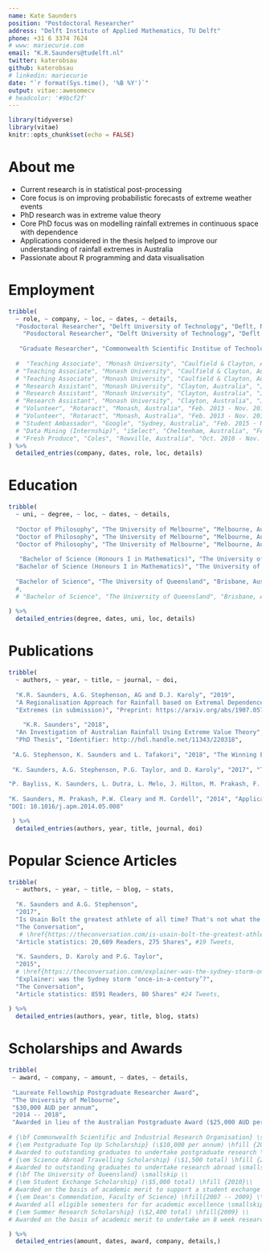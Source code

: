 ```yaml
---
name: Kate Saunders
position: "Postdoctoral Researcher"
address: "Delft Institute of Applied Mathematics, TU Delft"
phone: +31 6 3374 7624
# www: mariecurie.com
email: "K.R.Saunders@tudelft.nl"
twitter: katerobsau
github: katerobsau
# linkedin: mariecurie
date: "`r format(Sys.time(), '%B %Y')`"
output: vitae::awesomecv
# headcolor: '#9bcf2f'
---
```



```r
library(tidyverse)
library(vitae)
knitr::opts_chunk$set(echo = FALSE)
```

# About me

 * Current research is in statistical post-processing
* Core focus is on improving probabilistic forecasts of extreme weather events
 * PhD research was in extreme value theory
 * Core PhD focus was on modelling rainfall extremes in continuous space with dependence
 * Applications considered in the thesis helped to improve our understanding of rainfall extremes in Australia
 * Passionate about R programming and data visualisation


# Employment
```r
tribble(
  ~ role, ~ company, ~ loc, ~ dates, ~ details,
  "Posdoctoral Researcher", "Delft University of Technology", "Deflt, Netherlands", "Oct. 2018 - Present", "Collaborating on a joint project with Koninklijk Nederlands Meteorologisch Instituut (KNMI)",
    "Posdoctoral Researcher", "Delft University of Technology", "Deflt, Netherlands", "Oct. 2018 - Present", "Research Interests: Post-processing for extreme events, compound events, modelling extremal dependence using covariates",
  
   "Graduate Researcher", "Commonwealth Scientific Institue of Technology (CSIRO)", "Melbourne, Australia", "Feb. 2012 - Feb. 2014", "Research Interests: natural disaster modelling, floods, tsnumais, sea level rise, computational fluid dynamics"
 
  #  "Teaching Associate", "Monash University", "Caulfield & Clayton, Australia", "S1 2016 - Present", "Business forecasting (ETF3231/ETF5231)",
  # "Teaching Associate", "Monash University", "Caulfield & Clayton, Australia", "S1 2016 - Present", "Mathematics for business (ETF2700)",
  # "Teaching Associate", "Monash University", "Caulfield & Clayton, Australia", "S1 2016 - Present", "Data modelling and computing (ETC1010)",
  # "Research Assistant", "Monash University", "Clayton, Australia", "Jan. 2016 - Present", "Supervisors include Rob Hyndman, Dianne Cook, and George Athanasopoulos.",
  # "Research Assistant", "Monash University", "Clayton, Australia", "Jan. 2016 - Present", "Consulting projects with DiabetesLab, Tennis Australia, Monash University and Huawei.",
  # "Research Assistant", "Monash University", "Clayton, Australia", "Jan. 2016 - Present", "Contributed to the development of numerous open source R packages.",
  # "Volunteer", "Rotaract", "Monash, Australia", "Feb. 2013 - Nov. 2016", "Development and maintenance of club website and online services.",
  # "Volunteer", "Rotaract", "Monash, Australia", "Feb. 2013 - Nov. 2016", "Organising and hosting fundraisers.",
  # "Student Ambassador", "Google", "Sydney, Australia", "Feb. 2015 - Nov. 2015", "Supported Google's presence on campus with events and media.",
  # "Data Mining (Internship)", "iSelect", "Cheltenham, Australia", "Feb. 2015 - Mar. 2015", "Improved business data and issue reporting with interactive visualisations, and model-based anomaly detection.",
  # "Fresh Produce", "Coles", "Rowville, Australia", "Oct. 2010 - Nov. 2015", "Food preparation & display, first aid, staff training and customer assistance."
) %>% 
  detailed_entries(company, dates, role, loc, details)
```

# Education
```r
tribble(
  ~ uni, ~ degree, ~ loc, ~ dates, ~ details,
  
  "Doctor of Philosophy", "The University of Melbourne", "Melbourne, Australia", "Mar. 2014 - Oct. 2018", "Thesis Advisors: Prof. Peter Taylor, Prof. David Karoly and Dr. Alec Stephenson",
  "Doctor of Philosophy", "The University of Melbourne", "Melbourne, Australia", "Mar. 2014 - Oct. 2018", "Thesis Title: An Investigation of Australian Rainfall using Extreme Value Theory",
  "Doctor of Philosophy", "The University of Melbourne", "Melbourne, Australia", "Mar. 2014 - Oct. 2018", "Research Interests: Extreme Value Theory, Statistics, Max-stable Processes, Rainfall Extremes, Extremal Dependence, Quality Control",
  
   "Bachelor of Science (Honours I in Mathematics)", "The University of Queensland", "Brisbane, Australia", "Jul. 2010 - Jun. 2011", "Thesis advisors: Prof. Tony Roberts",
  "Bachelor of Science (Honours I in Mathematics)", "The University of Queensland", "Brisbane, Australia", "Jul. 2010 - Jun. 2011", "Thesis title: Mean first passage time for discrete periodic networks",
  
  "Bachelor of Science", "The University of Queensland", "Brisbane, Australia", "Feb. 2007 - Jun. 2010", "Major in mathematics"
  #,
  # "Bachelor of Science", "The University of Queensland", "Brisbane, Australia", "Feb. 2007 - Jun. 2010", "SOMETHING ABOUT GRADES"
 
) %>% 
  detailed_entries(degree, dates, uni, loc, details)
```

# Publications
```r
tribble(
  ~ authors, ~ year, ~ title, ~ journal, ~ doi,
  
  "K.R. Saunders, A.G. Stephenson, AG and D.J. Karoly", "2019",
  "A Regionalisation Approach for Rainfall based on Extremal Dependence",
  "Extremes (in submission)", "Preprint: https://arxiv.org/abs/1907.05750",
  
    "K.R. Saunders", "2018",
  "An Investigation of Australian Rainfall Using Extreme Value Theory",
  "PhD Thesis", "Identifier: http://hdl.handle.net/11343/220318",
  
 "A.G. Stephenson, K. Saunders and L. Tafakori", "2018", "The Winning Entry for the EVA2017 Competition for Spatiotemporal Prediction of Extreme Rainfall using Generalized Extreme Value Quantiles", "Extremes", "DOI: 10.1007/s10687-018-0321-0",
 
 "K. Saunders, A.G. Stephenson, P.G. Taylor, and D. Karoly", "2017", "The Spatial Distribution of Rainfall Extremes and the Influence of El Niño Southern Oscillation", "Weather and Climate Extremes", "DOI: 10.1016/j.wace.2017.10.001",

"P. Bayliss, K. Saunders, L. Dutra, L. Melo, J. Hilton, M. Prakash, F. Woolard", "2016", "Assessing Sea Level Rise Risks to Coastal Floodplains in the Kakadu Region, Northern Australia, using a tidally-driven hydrodynamic model", "Marine and Freshwater Research", "DOI: 10.1071/MF16049", 
 
"K. Saunders, M. Prakash, P.W. Cleary and M. Cordell", "2014", "Application of Smoothed Particle Hydrodynamics for Modelling Gated Spillway Flows", "Applied Mathematical Modelling", 
"DOI: 10.1016/j.apm.2014.05.008"

 ) %>% 
  detailed_entries(authors, year, title, journal, doi)
```

# Popular Science Articles
```r
tribble(
  ~ authors, ~ year, ~ title, ~ blog, ~ stats,
  
  "K. Saunders and A.G. Stephenson", 
  "2017",
  "Is Usain Bolt the greatest athlete of all time? That's not what the numbers say",
  "The Conversation", 
   # \href{https://theconversation.com/is-usain-bolt-the-greatest-athlete-of-all-time-thats-not-what-the-numbers-say-82212} 
  "Article statistics: 20,609 Readers, 275 Shares", #19 Tweets, 
  
  "K. Saunders, D. Karoly and P.G. Taylor", 
  "2015",
  # \href{https://theconversation.com/explainer-was-the-sydney-storm-once-in-a-century-40824} 
  "Explainer: was the Sydney storm ‘once-in-a-century’?", 
  "The Conversation",
  "Article statistics: 8591 Readers, 80 Shares" #24 Tweets,
  
) %>% 
  detailed_entries(authors, year, title, blog, stats)  
```  

# Scholarships and Awards
```r
tribble(
 ~ award, ~ company, ~ amount, ~ dates, ~ details,
  
 "Laureate Fellowship Postgraduate Researcher Award",
 "The University of Melbourne",
 "$30,000 AUD per annum",
 "2014 -- 2018",
 "Awarded in lieu of the Australian Postgraduate Award ($25,000 AUD per annum)"
 
# {\bf Commonwealth Scientific and Industrial Research Organisation} \smallskip \\
# {\em Postgraduate Top Up Scholarship} (\$10,000 per annum) \hfill {2015 -- 2018} \\
# Awarded to outstanding graduates to undertake postgraduate research \smallskip \\
# {\em Science Abroad Travelling Scholarship} (\$1,500 total) \hfill {2016} \\
# Awarded to outstanding graduates to undertake research abroad \smallskip \\
# {\bf The University of Queensland} \smallskip \\
# {\em Student Exchange Scholarship} (\$5,000 total) \hfill {2010}\\
# Awarded on the basis of academic merit to support a student exchange abroad \smallskip\\
# {\em Dean's Commendation, Faculty of Science} \hfill{2007 -- 2009} \\
# Awarded all eligible semesters for for academic excellence \smallskip\\ 
# {\em Summer Research Scholarship} (\$2,400 total) \hfill{2009} \\
# Awarded on the basis of academic merit to undertake an 8 week research project

) %>% 
  detailed_entries(amount, dates, award, company, details,)  
```  

<!-- # Relevant Skills -->
<!-- ```{r} -->
<!-- cvskill("Data Analysis", c("Visualisation", "Data Cleaning", "Forecasting", "Modelling", "Communication", "Inference", "Machine Learning", "Web Scraping")) -->
<!-- cvskill("Programming", c("R", "Python", "SQL", "Java", "C", "C++", "HTML/CSS", "TeX", "MATLAB")) -->
<!-- ``` -->

<!-- # Awards & Achievements -->
<!-- ## Awards -->
<!-- ```{r} -->
<!-- tribble( -->
<!--   ~ award, ~ from, ~ year, -->
<!--   "Commerce Dean's Honour", "Monash", "2017", -->
<!--   "Commerce Dean's Commendation", "Monash", "2016", -->
<!--   "Science Dean’s List", "Monash", "2014-2016", -->
<!--   "International Institute of Forecasters Award", "IIF", "2014", -->
<!--   "Rotary Youth Leadership Award", "Rotary", "2013" -->
<!-- ) %>% -->
<!--   brief_entries(award, year, from) -->
<!-- ``` -->

<!-- ## Scholarships -->
<!-- ```{r} -->
<!-- tribble( -->
<!--   ~ scholarship, ~ from, ~ year, -->
<!--   "Econometrics Honours Memorial Scholarship", "Monash", "2017", -->
<!--   "Monash Community Leaders Scholarship", "Monash", "2015 & 2016", -->
<!--   "Mitcham Rotary Scholarship", "Rotary", "2011 & 2012" -->
<!-- ) %>% -->
<!--   brief_entries(scholarship, year, from) -->
<!-- ``` -->

<!-- ## Competitions -->
<!-- ```{r} -->
<!-- tribble( -->
<!--   ~ competition, ~ from, ~ year, -->
<!--   "UseR! 2018 Datathon Champion", "UseR!", "2018", -->
<!--   "RMIT SBITL Analytics Competition Champion", "RMIT", "2017", -->
<!--   "RMIT SBITL Analytics Competition Champion", "RMIT", "2016" -->
<!-- ) %>% -->
<!--   brief_entries(competition, year, from) -->
<!-- ``` -->
